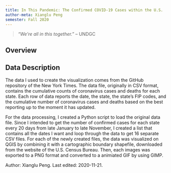 ```yaml
---
title: In This Pandemic: The Confirmed COVID-19 Cases within the U.S.
author-meta: Xianglu Peng
semester: Fall 2020
---
```


> *"We’re all in this together."* -- UNDGC

## Overview

## Data Description
The data I used to create the visualization comes from the GitHub repository of the New York Times. The data file, originally in CSV format, contains the cumulative counts of coronavirus cases and deaths for each state. Each row of data reports the date, the state, the state's FIP codes, and the cumulative number of coronavirus cases and deaths based on the best reporting up to the moment it has updated.

For the data processing, I created a Python script to load the original data file. Since I intended to get the number of confirmed cases for each state every 20 days from late January to late November, I created a list that contains all the dates I want and loop through the data to get 16 separate CSV files. For each of the newly created files, the data was visualized on QGIS by combining it with a cartographic boundary shapefile, downloaded from the website of the U.S. Census Bureau. Then, each images was exported to a PNG format and converted to a animiated GIF by using GIMP.



<div class="credit-line">
Author: Xianglu Peng.
Last edited: 2020-11-21.
</div>
[^python]: Python. Copyright (C) 2001--2020. Python Software Foundation. Accessed 2020-11-22. Online: https://www.python.org/
[^qgis]: QGIS. Software released through CC-BY-SA by the QGIS Development Team. Accessed 2019-10-28. Online: https://www.qgis.org
